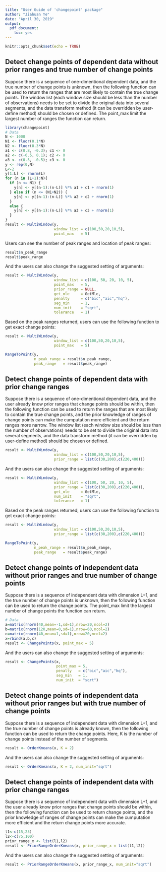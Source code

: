 ```yaml
---
title: "User Guide of 'changepoint' package"
author: "Jiahuan Ye"
date: "April 30, 2019"
output: 
  pdf_document: 
    toc: yes
---
```


```r
knitr::opts_chunk$set(echo = TRUE)
```

## Detect change points of dependent data without prior ranges and true number of change points

Suppose there is a sequence of one-dimentional dependent data, and the true number of change points is unknown, then the following function can be used to return the ranges that are most likely to contain the true change points. The window list (each window size should be less than the number of observations) needs to be set to divide the original data into several segments, and the data transform method (it can be overridden by user-define method) should be chosen or defined. The point_max limit the largest number of ranges the function can return.

```r
library(changepoint)
# Data
N <- 1000
N1 <- floor(0.1*N)
N2 <- floor(0.3*N)
a1 <- c(0.8, -0.3); c1 <- 0
a2 <- c(-0.5, 0.1); c2 <- 0
a3 <- c(0.5, -0.5); c3 <- 0
y <- rep(0,N)
L<-2
y[1:L] <- rnorm(L)
for (n in (L+1):N){
  if (n <= N1) {
    y[n] <- y[(n-1):(n-L)] %*% a1 + c1 + rnorm(1)
  } else if (n <= (N1+N2)) {
    y[n] <- y[(n-1):(n-L)] %*% a2 + c2 + rnorm(1)
  }
  else {
    y[n] <- y[(n-1):(n-L)] %*% a3 + c3 + rnorm(1)
  }
}
result <- MultiWindow(y,
                      window_list = c(100,50,20,10,5),
                      point_max   = 5)
```
Users can see the number of peak ranges and location of peak ranges:
```r
result$n_peak_range
result$peak_range
```
And the users can also change the suggested setting of arguments:
```r
result <- MultiWindow(y, 
                      window_list = c(100, 50, 20, 10, 5), 
                      point_max   = 5,
                      prior_range = NULL, 
                      get_mle     = GetMle, 
                      penalty     = c("bic","aic","hq"), 
                      seg_min     = 1, 
                      num_init    = "sqrt", 
                      tolerance   = 1)
```

Based on the peak ranges returned, users can use the following function to get exact change points:
```r
result <- MultiWindow(y,
                      window_list = c(100,50,20,10,5),
                      point_max   = 5)

RangeToPoint(y,
             n_peak_range = result$n_peak_range,
             peak_range   = result$peak_range)
```

## Detect change points of dependent data with prior change ranges
Suppose there is a sequence of one-dimentional dependent data, and the user already know prior ranges that change points should be within, then the following function can be used to return the ranges that are most likely to contain the true change points, and the prior knowledge of ranges of change points can make the cumputation more efficient and the return ranges more narrow. The window list (each window size should be less than the number of observations) needs to be set to divide the original data into several segments, and the data transform method (it can be overridden by user-define method) should be chosen or defined. 
```r
result <- MultiWindow(y,
                      window_list = c(100,50,20,10,5),
                      prior_range = list(c(30,200),c(220,400)))
```
And the users can also change the suggested setting of arguments:
```r
result <- MultiWindow(y, 
                      window_list = c(100, 50, 20, 10, 5), 
                      prior_range = list(c(30,200),c(220,400)),
                      get_mle     = GetMle, 
                      num_init    = "sqrt", 
                      tolerance   = 1)
```
Based on the peak ranges returned, users can use the following function to get exact change points:
```r
result <- MultiWindow(y,
                      window_list = c(100,50,20,10,5),
                      prior_range = list(c(30,200),c(220,400)))

RangeToPoint(y,
             n_peak_range = result$n_peak_range,
             peak_range   = result$peak_range)
```
## Detect change points of independent data without prior ranges and true number of change points

Suppose there is a sequence of independent data with dimension L+1, and the true number of change points is unknown, then the following function can be used to return the change points. The point_max limit the largest number of change points the function can return.

```r
# Data
a=matrix(rnorm(40,mean=-1,sd=1),nrow=20,ncol=2)
b=matrix(rnorm(120,mean=0,sd=1),nrow=60,ncol=2)
c=matrix(rnorm(40,mean=1,sd=1),nrow=20,ncol=2)
x=rbind(a,b,c)
result <- ChangePoints(x, point_max = 5)
```
And the users can also change the suggested setting of arguments:
```r
result <- ChangePoints(x,
                       point_max = 5,
                       penalty   = c("bic","aic","hq"),
                       seg_min   = 1,
                       num_init  = "sqrt")
```

## Detect change points of independent data without prior ranges but with true number of change points

Suppose there is a sequence of independent data with dimension L+1, and the true number of change points is already known, then the following function can be used to return the change points. Here, K is the number of change points instead of the number of segments.

```r
result <- OrderKmeans(x, K = 2)
```
And the users can also change the suggested setting of arguments:
```r
result <- OrderKmeans(x, K = 2, num_init="sqrt")
```

## Detect change points of independent data with prior change ranges
Suppose there is a sequence of independent data with dimension L+1, and the user already know prior ranges that change points should be within, then the following function can be used to return change points, and the prior knowledge of ranges of change points can make the cumputation more efficient and the return change points more accurate. 
```r
l1<-c(15,25)
l2<-c(75,100)
prior_range_x <- list(l1,l2)
result <- PriorRangeOrderKmeans(x, prior_range_x = list(l1,l2))
```
And the users can also change the suggested setting of arguments:
```r
result <- PriorRangeOrderKmeans(x, prior_range_x, num_init="sqrt")
```
